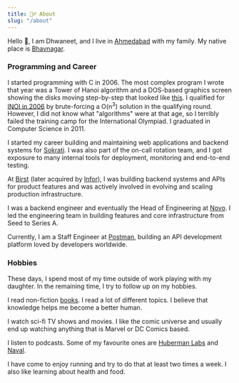 ```yaml
---
title: 🙋‍♂️ About
slug: "/about"
---
```


Hello 👋, I am Dhwaneet, and I live in [Ahmedabad](https://en.wikipedia.org/wiki/Ahmedabad) with my family. My native place is [Bhavnagar](https://en.wikipedia.org/wiki/Bhavnagar).

### Programming and Career
I started programming with C in 2006. The most complex program I wrote that year was a Tower of Hanoi algorithm and a DOS-based graphics screen showing the disks moving step-by-step that looked like [this](https://tedmuller.us/FunAndGames/img/TowerOfHanoi.gif). I qualified for [INOI in 2006](https://www.iarcs.org.in/inoi/2006/inoi2006/results_inoi2006.php) by brute-forcing a O(n<sup>3</sup>) solution in the qualifying round. However, I did not know what "algorithms" were at that age, so I terribly failed the training camp for the International Olympiad. I graduated in Computer Science in 2011.

I started my career building and maintaining web applications and backend systems for [Sokrati](https://sokrati.com). I was also part of the on-call rotation team, and I got exposure to many internal tools for deployment, monitoring and end-to-end testing.

At [Birst](https://birst.com) (later acquired by [Infor](https://infor.com)), I was building backend systems and APIs for product features and was actively involved in evolving and scaling production infrastructure.

I was a backend engineer and eventually the Head of Engineering at [Novo](https://banknovo.com). I led the engineering team in building features and core infrastructure from Seed to Series A.

Currently, I am a Staff Engineer at [Postman](https://www.postman.com/), building an API development platform loved by developers worldwide.

### Hobbies
These days, I spend most of my time outside of work playing with my daughter. In the remaining time, I try to follow up on my hobbies.

I read non-fiction [books](/books). I read a lot of different topics. I believe that knowledge helps me become a better human.

I watch sci-fi TV shows and movies. I like the comic universe and usually end up watching anything that is Marvel or DC Comics based.

I listen to podcasts. Some of my favourite ones are [Huberman Labs](https://hubermanlab.com/welcome-to-the-huberman-lab-podcast/) and [Naval](https://podcasts.google.com/feed/aHR0cHM6Ly9uYXZhbC5saWJzeW4uY29tL3Jzcw).

I have come to enjoy running and try to do that at least two times a week. I also like learning about health and food.
